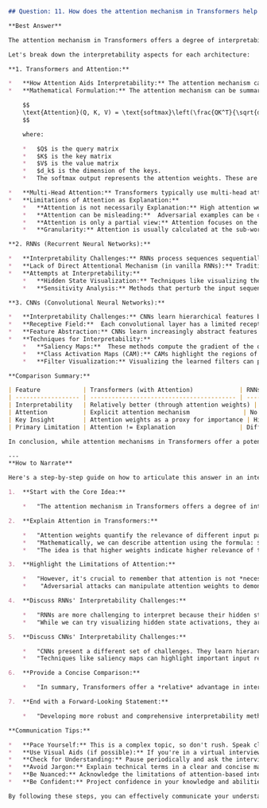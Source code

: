 ```markdown
## Question: 11. How does the attention mechanism in Transformers help in interpretability of model predictions, and how does this compare to the interpretability challenges faced with RNNs and CNNs?

**Best Answer**

The attention mechanism in Transformers offers a degree of interpretability that is often lacking in Recurrent Neural Networks (RNNs) and Convolutional Neural Networks (CNNs). This stems from the fact that attention provides a quantifiable measure of the relevance of different parts of the input sequence when making a prediction. However, it is crucial to acknowledge that attention-based interpretability has limitations and can be misleading if not carefully analyzed.

Let's break down the interpretability aspects for each architecture:

**1. Transformers and Attention:**

*   **How Attention Aids Interpretability:** The attention mechanism calculates weights that indicate how much each input element contributes to the representation of another element. In the context of interpretability, these weights can be viewed as a proxy for the importance of each input token (or sub-word unit) in the sequence when making a prediction for a specific output token. For example, in machine translation, attention weights can highlight which source language words are most relevant when translating a particular target language word.
*   **Mathematical Formulation:** The attention mechanism can be summarized as follows:

    $$
    \text{Attention}(Q, K, V) = \text{softmax}\left(\frac{QK^T}{\sqrt{d_k}}\right)V
    $$

    where:

    *   $Q$ is the query matrix
    *   $K$ is the key matrix
    *   $V$ is the value matrix
    *   $d_k$ is the dimension of the keys.
    *   The softmax output represents the attention weights. These are the values that supposedly give insight into the importance of each input element.

*   **Multi-Head Attention:** Transformers typically use multi-head attention. This means the attention mechanism is applied multiple times in parallel, allowing the model to capture different relationships and dependencies within the input sequence.  While this improves performance, it also complicates interpretation, as one must analyze the attention weights from multiple heads to get a more complete picture.
*   **Limitations of Attention as Explanation:**
    *   **Attention is not necessarily Explanation:** High attention weights do not guarantee that a particular input element is the *reason* for a model's prediction. They simply indicate correlation, not causation.  The model may be attending to spurious correlations in the data.
    *   **Attention can be misleading:**  Adversarial examples can be crafted to manipulate attention weights without significantly changing the model's output.  This shows that attention can be decoupled from the actual decision-making process.
    *   **Attention is only a partial view:** Attention focuses on the relationships between input elements. It doesn't directly reveal the complex transformations that occur within the layers of the Transformer.
    *   **Granularity:** Attention is usually calculated at the sub-word level, making it more challenging to interpret at a higher semantic level.

**2. RNNs (Recurrent Neural Networks):**

*   **Interpretability Challenges:** RNNs process sequences sequentially, maintaining a hidden state that summarizes the past input. However, this hidden state is a high-dimensional vector that is difficult to interpret directly. There is no clear correspondence between elements of the hidden state and specific parts of the input sequence.
*   **Lack of Direct Attentional Mechanism (in vanilla RNNs):** Traditional RNNs lack an explicit attention mechanism. All inputs contribute to the final prediction through the hidden state transformation, but there's no direct way to quantify the influence of each input element.
*   **Attempts at Interpretability:**
    *   **Hidden State Visualization:** Techniques like visualizing the activations of RNN hidden units have been used, but these are often difficult to interpret without extensive domain knowledge.
    *   **Sensitivity Analysis:** Methods that perturb the input sequence and observe changes in the output can provide some insights, but they are computationally expensive and don't directly reveal which parts of the input are most important.

**3. CNNs (Convolutional Neural Networks):**

*   **Interpretability Challenges:** CNNs learn hierarchical features by applying convolutional filters to the input.  While CNNs can capture spatial relationships, it's challenging to understand which input regions are most important for a particular prediction. The learned filters represent abstract features rather than direct relationships to the input.
*   **Receptive Field:**  Each convolutional layer has a limited receptive field, meaning it only "sees" a small portion of the input.  While techniques like deconvolution and guided backpropagation can highlight which input regions activate specific filters, it's difficult to interpret the overall decision-making process.
*   **Feature Abstraction:** CNNs learn increasingly abstract features as they go deeper.  The features learned in later layers may be highly non-linear combinations of the original input, making it challenging to connect them back to specific input regions.
*   **Techniques for Interpretability:**
    *   **Saliency Maps:**  These methods compute the gradient of the output with respect to the input to identify the most relevant input regions.
    *   **Class Activation Maps (CAM):** CAMs highlight the regions of the input that are most discriminative for a particular class.
    *   **Filter Visualization:** Visualizing the learned filters can provide some insights into the types of features the CNN is learning, but it doesn't directly explain how the model makes its predictions.

**Comparison Summary:**

| Feature            | Transformers (with Attention)             | RNNs                                    | CNNs                                    |
| ------------------ | ----------------------------------------- | --------------------------------------- | --------------------------------------- |
| Interpretability   | Relatively better (through attention weights) | Limited (hidden state is a black box)   | Limited (feature abstraction)           |
| Attention          | Explicit attention mechanism               | No explicit attention (in vanilla RNNs) | No explicit attention                   |
| Key Insight        | Attention weights as a proxy for importance | Hidden state summarizes past input       | Hierarchical feature learning           |
| Primary Limitation | Attention != Explanation                  | Difficult to interpret hidden state     | Feature abstraction and receptive field |

In conclusion, while attention mechanisms in Transformers offer a potential advantage in terms of interpretability by providing insights into which parts of the input are considered most relevant, it's crucial to recognize the limitations of attention as a sole explanation of model behavior. RNNs and CNNs present even greater interpretability challenges due to their black-box nature of their hidden states and feature abstraction, respectively.  More robust and comprehensive interpretability methods are still an active area of research.

---
**How to Narrate**

Here's a step-by-step guide on how to articulate this answer in an interview:

1.  **Start with the Core Idea:**

    *   "The attention mechanism in Transformers offers a degree of interpretability that is often lacking in RNNs and CNNs, but it's important to acknowledge the limitations." (This sets the stage for a nuanced discussion.)

2.  **Explain Attention in Transformers:**

    *   "Attention weights quantify the relevance of different input parts. You can think of them as indicating which words are most important when making a prediction. The model computes query, key, and value vectors, and attention is essentially a weighted sum of the values, where the weights are determined by the similarity between the query and keys using a softmax function."
    *   "Mathematically, we can describe attention using the formula: $\text{Attention}(Q, K, V) = \text{softmax}\left(\frac{QK^T}{\sqrt{d_k}}\right)V$, but the key takeaway is that the softmax output gives us the attention weights." (Use the equation *only* if the interviewer probes for it, otherwise avoid directly jumping into math).
    *   "The idea is that higher weights indicate higher relevance of the corresponding inputs."

3.  **Highlight the Limitations of Attention:**

    *   "However, it's crucial to remember that attention is not *necessarily* explanation. Just because the model attends to a word doesn't mean that word is the *reason* for the prediction. It indicates correlation but not necessarily causation"
    *    "Adversarial attacks can manipulate attention weights to demonstrate that attention isn't always aligned with the model's true reasoning."

4.  **Discuss RNNs' Interpretability Challenges:**

    *   "RNNs are more challenging to interpret because their hidden state is a high-dimensional vector representing the entire past input. There's no clear way to directly map parts of the input to elements of the hidden state."
    *   "While we can try visualizing hidden state activations, they are often difficult to interpret meaningfully."

5.  **Discuss CNNs' Interpretability Challenges:**

    *   "CNNs present a different set of challenges. They learn hierarchical features through convolution. While they capture spatial relationships, the learned filters represent *abstract features* which are not directly explainable"
    *   "Techniques like saliency maps can highlight important input regions, but connecting these regions to the model's overall decision-making process is challenging."

6.  **Provide a Concise Comparison:**

    *   "In summary, Transformers offer a *relative* advantage in interpretability through attention, but it's not a perfect solution. RNNs and CNNs are even more challenging due to the black-box nature of their hidden states and abstract feature learning, respectively."

7.  **End with a Forward-Looking Statement:**

    *   "Developing more robust and comprehensive interpretability methods is an active area of research."

**Communication Tips:**

*   **Pace Yourself:** This is a complex topic, so don't rush. Speak clearly and deliberately.
*   **Use Visual Aids (if possible):** If you're in a virtual interview, consider sharing your screen to show diagrams or examples of attention weights, saliency maps, etc.
*   **Check for Understanding:** Pause periodically and ask the interviewer if they have any questions. This shows that you're engaged and want to ensure they understand your explanation.
*   **Avoid Jargon:** Explain technical terms in a clear and concise manner.
*   **Be Nuanced:** Acknowledge the limitations of attention-based interpretability. This shows that you have a deep understanding of the topic and are not simply regurgitating information.
*   **Be Confident:** Project confidence in your knowledge and abilities. You've got this!

By following these steps, you can effectively communicate your understanding of the interpretability challenges and advantages of Transformers, RNNs, and CNNs. Good luck!
```